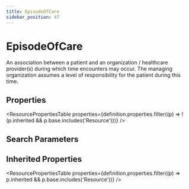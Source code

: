 ```yaml
---
title: EpisodeOfCare
sidebar_position: 47
---
```



# EpisodeOfCare

An association between a patient and an organization / healthcare provider(s) during which time encounters may occur. The managing organization assumes a level of responsibility for the patient during this time.

## Properties

<ResourcePropertiesTable properties={definition.properties.filter((p) => !(p.inherited && p.base.includes('Resource')))} />

## Search Parameters

<SearchParamsTable searchParams={definition.searchParameters} />

## Inherited Properties

<ResourcePropertiesTable properties={definition.properties.filter((p) => p.inherited && p.base.includes('Resource'))} />



